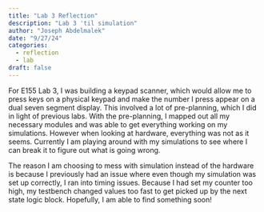 ```yaml
---
title: "Lab 3 Reflection"
description: "Lab 3 'til simulation"
author: "Joseph Abdelmalek"
date: "9/27/24"
categories:
  - reflection
  - lab
draft: false
---
```


For E155 Lab 3, I was building a keypad scanner, which would allow me to press keys on a physical keypad and make the number I press appear on a dual seven segment display. This involved a lot of pre-planning, which I did in light of previous labs. With the pre-planning, I mapped out all my necessary modules and was able to get everything working on my simulations. However when looking at hardware, everything was not as it seems. Currently I am playing around with my simulations to see where I can break it to figure out what is going wrong.

The reason I am choosing to mess with simulation instead of the hardware is because I previously had an issue where even though my simulation was set up correctly, I ran into timing issues. Because I had set my counter too high, my testbench changed values too fast to get picked up by the next state logic block. Hopefully, I am able to find something soon!